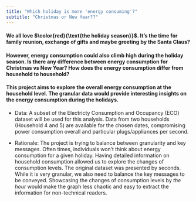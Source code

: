 ```yaml
---
title: "Which holiday is more 'energy consuming'?"
subtitle: "Christmas or New Year??"
---
```


#### We all love $\color{red}{\text{the holiday season}}$. It's the time for family reunion, exchange of gifts and maybe greeting by the Santa Claus? 

#### However, energy consumption could also climb high during the holiday season. Is there any difference between energy consumption for Christmas vs New Year? How does the energy consumption differ from household to household?  

#### This project aims to explore the overall energy consumption at the household level. The granular data would provide interesting insights on the energy consumption during the holidays. 

* Data: A subset of the Electricty Consumption and Occupancy (ECO) dataset will be used for this analysis. Data from two households (Household 4 and 5) are available for the chosen dates, compromising power consumption overall and particular plugs/appliances per second. 

* Rationale: The project is trying to balance between granularity and key messages. Often times, individuals won't think about energy consumption for a given holiday. Having detailed information on household consumption allowed us to explore the changes of consumption levels. The original dataset was presented by seconds. While it is very granular, we also need to balance the key messages to be conveyed. Showcasing the changes of consumption levels by *the hour* would make the graph less chaotic and easy to extract the information for non-technical readers.  




